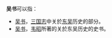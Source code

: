 '''吴书'''可以指：
* [[吴书_(三国志)|吴书]]，[[三国志|三国志]]中关於[[孫吳|东吴]]历史的部分。
* [[吴书_(韦昭)|吴书]]，[[韦昭|韦昭]]所著的关於东吴历史的史书。
{{disambig|W|Cat=二字作品消歧义}}